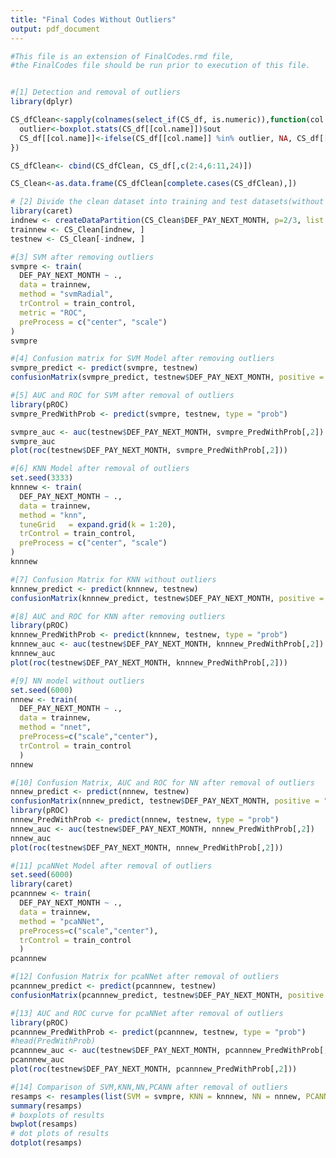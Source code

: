 ---
title: "Final Codes Without Outliers"
output: pdf_document
---

```{r}
#This file is an extension of FinalCodes.rmd file, 
#the FinalCodes file should be run prior to execution of this file.


#[1] Detection and removal of outliers
library(dplyr)

CS_dfClean<-sapply(colnames(select_if(CS_df, is.numeric)),function(col.name){
  outlier<-boxplot.stats(CS_df[[col.name]])$out
  CS_df[[col.name]]<-ifelse(CS_df[[col.name]] %in% outlier, NA, CS_df[[col.name]])
})

CS_dfClean<- cbind(CS_dfClean, CS_df[,c(2:4,6:11,24)])

CS_Clean<-as.data.frame(CS_dfClean[complete.cases(CS_dfClean),])
```


```{r}
# [2] Divide the clean dataset into training and test datasets(without outliers)
library(caret)
indnew <- createDataPartition(CS_Clean$DEF_PAY_NEXT_MONTH, p=2/3, list = FALSE)
trainnew <- CS_Clean[indnew, ]
testnew <- CS_Clean[-indnew, ]
```

```{r}
#[3] SVM after removing outliers
svmpre <- train(
  DEF_PAY_NEXT_MONTH ~ .,
  data = trainnew,
  method = "svmRadial",
  trControl = train_control,
  metric = "ROC",
  preProcess = c("center", "scale")
)
svmpre
```

```{r}
#[4] Confusion matrix for SVM Model after removing outliers
svmpre_predict <- predict(svmpre, testnew)
confusionMatrix(svmpre_predict, testnew$DEF_PAY_NEXT_MONTH, positive = "Yes")
```

```{r}
#[5] AUC and ROC for SVM after removal of outliers
library(pROC)
svmpre_PredWithProb <- predict(svmpre, testnew, type = "prob")

svmpre_auc <- auc(testnew$DEF_PAY_NEXT_MONTH, svmpre_PredWithProb[,2])
svmpre_auc
plot(roc(testnew$DEF_PAY_NEXT_MONTH, svmpre_PredWithProb[,2]))

```

```{r}
#[6] KNN Model after removal of outliers
set.seed(3333)
knnnew <- train(
  DEF_PAY_NEXT_MONTH ~ .,
  data = trainnew,
  method = "knn",
  tuneGrid   = expand.grid(k = 1:20),
  trControl = train_control,
  preProcess = c("center", "scale")
)
knnnew
```

```{r}
#[7] Confusion Matrix for KNN without outliers
knnnew_predict <- predict(knnnew, testnew)
confusionMatrix(knnnew_predict, testnew$DEF_PAY_NEXT_MONTH, positive = "Yes")
```


```{r}
#[8] AUC and ROC for KNN after removing outliers
library(pROC)
knnnew_PredWithProb <- predict(knnnew, testnew, type = "prob")
knnnew_auc <- auc(testnew$DEF_PAY_NEXT_MONTH, knnnew_PredWithProb[,2])
knnnew_auc
plot(roc(testnew$DEF_PAY_NEXT_MONTH, knnnew_PredWithProb[,2]))
```

```{r}
#[9] NN model without outliers
set.seed(6000)
nnnew <- train(
  DEF_PAY_NEXT_MONTH ~ .,
  data = trainnew,
  method = "nnet",
  preProcess=c("scale","center"),
  trControl = train_control
  )
nnnew
```

```{r}
#[10] Confusion Matrix, AUC and ROC for NN after removal of outliers
nnnew_predict <- predict(nnnew, testnew)
confusionMatrix(nnnew_predict, testnew$DEF_PAY_NEXT_MONTH, positive = "Yes")
library(pROC)
nnnew_PredWithProb <- predict(nnnew, testnew, type = "prob")
nnnew_auc <- auc(testnew$DEF_PAY_NEXT_MONTH, nnnew_PredWithProb[,2])
nnnew_auc
plot(roc(testnew$DEF_PAY_NEXT_MONTH, nnnew_PredWithProb[,2]))

```


```{r}
#[11] pcaNNet Model after removal of outliers
set.seed(6000)
library(caret)
pcannnew <- train(
  DEF_PAY_NEXT_MONTH ~ .,
  data = trainnew,
  method = "pcaNNet",
  preProcess=c("scale","center"),
  trControl = train_control
  )
pcannnew
```


```{r}
#[12] Confusion Matrix for pcaNNet after removal of outliers
pcannnew_predict <- predict(pcannnew, testnew)
confusionMatrix(pcannnew_predict, testnew$DEF_PAY_NEXT_MONTH, positive = "Yes")
```



```{r}
#[13] AUC and ROC curve for pcaNNet after removal of outliers
library(pROC)
pcannnew_PredWithProb <- predict(pcannnew, testnew, type = "prob")
#head(PredWithProb)
pcannnew_auc <- auc(testnew$DEF_PAY_NEXT_MONTH, pcannnew_PredWithProb[,2])
pcannnew_auc
plot(roc(testnew$DEF_PAY_NEXT_MONTH, pcannnew_PredWithProb[,2]))

```

```{r}
#[14] Comparison of SVM,KNN,NN,PCANN after removal of outliers
resamps <- resamples(list(SVM = svmpre, KNN = knnnew, NN = nnnew, PCANN = pcannnew))
summary(resamps)
# boxplots of results
bwplot(resamps)
# dot plots of results
dotplot(resamps)
```

